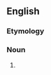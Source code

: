 ==English==

===Etymology===
{{prefix|en|self|deceit}}

===Noun===
{{en-noun|-|head=[[self-]][[deceit]]}}

# {{synonym of|en|self-deception}}